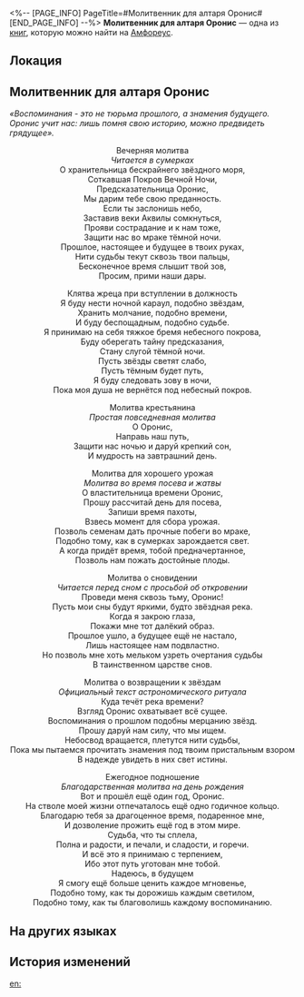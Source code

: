 <%-- [PAGE_INFO]
PageTitle=#Молитвенник для алтаря Оронис#
[END_PAGE_INFO] --%>
{{Дополнить}}
{{Книга Инфобокс
|id           = 564
|Название     = 
|Изображение  = Предмет Книга Амфореус 1.png
|Мир          = Амфореус
|Томов        = 1
|Автор        = <!--нужно добавить-->
|Описание     = В буклете записаны молитвы для ритуалов служения Оронис на все случаи сельской жизни.
|Том1         = {{tx}}
|Источник1    = {{tx|Отсутствует источник}}
|Персонажи    = 
|Фракции      = 
}}
'''Молитвенник для алтаря Оронис''' — одна из [[Книги|книг]], которую можно найти на [[Амфореус]].

==Локация==
{{Отметка карты|<!--название карты-->|<!--id отметки-->}}

==Молитвенник для алтаря Оронис==
''«Воспоминания - это не тюрьма прошлого, а знамения будущего. Оронис учит нас: лишь помня свою историю, можно предвидеть грядущее».''

<div align="center">Вечерняя молитва<br />
''Читается в сумерках''<br />
О хранительница бескрайнего звёздного моря,<br />
Cоткавшая Покров Вечной Ночи,<br />
Предсказательница Оронис,<br />
Мы дарим тебе свою преданность.<br />
Если ты заслонишь небо,<br />
Заставив веки Аквилы сомкнуться,<br />
Прояви сострадание и к нам тоже,<br />
Защити нас во мраке тёмной ночи.<br />
Прошлое, настоящее и будущее в твоих руках,<br />
Нити судьбы текут сквозь твои пальцы,<br />
Бесконечное время слышит твой зов,<br />
Просим, прими наши дары.

Клятва жреца при вступлении в должность<br />
Я буду нести ночной караул, подобно звёздам,<br />
Хранить молчание, подобно времени,<br />
И буду беспощадным, подобно судьбе.<br />
Я принимаю на себя тяжкое бремя небесного покрова,<br />
Буду оберегать тайну предсказания,<br />
Стану слугой тёмной ночи.<br />
Пусть звёзды светят слабо,<br />
Пусть тёмным будет путь,<br />
Я буду следовать зову в ночи,<br />
Пока моя душа не вернётся под небесный покров.

Молитва крестьянина<br />
''Простая повседневная молитва''<br />
О Оронис,<br />
Направь наш путь,<br />
Защити нас ночью и даруй крепкий сон,<br />
И мудрость на завтрашний день.

Молитва для хорошего урожая<br />
''Молитва во время посева и жатвы''<br />
О властительница времени Оронис,<br />
Прошу рассчитай день для посева,<br />
Запиши время пахоты,<br />
Взвесь момент для сбора урожая.<br />
Позволь семенам дать прочные побеги во мраке,<br />
Подобно тому, как в сумерках зарождается свет.<br />
А когда придёт время, тобой предначертанное,<br />
Позволь нам пожать достойные плоды.

Молитва о сновидении<br />
''Читается перед сном с просьбой об откровении''<br />
Проведи меня сквозь тьму, Оронис!<br />
Пусть мои сны будут яркими, будто звёздная река.<br />
Когда я закрою глаза,<br />
Покажи мне тот далёкий образ.<br />
Прошлое ушло, а будущее ещё не настало,<br />
Лишь настоящее нам подвластно.<br />
Но позволь мне хоть мельком узреть очертания судьбы<br />
В таинственном царстве снов.

Молитва о возвращении к звёздам<br />
''Официальный текст астрономического ритуала''<br />
Куда течёт река времени?<br />
Взгляд Оронис охватывает всё сущее.<br />
Воспоминания о прошлом подобны мерцанию звёзд.<br />
Прошу даруй нам силу, что мы ищем.<br />
Небосвод вращается, плетутся нити судьбы,<br />
Пока мы пытаемся прочитать знамения под твоим пристальным взором<br />
В надежде увидеть в них свет истины.

Ежегодное подношение<br />
''Благодарственная молитва на день рождения''<br />
Вот и прошёл ещё один год, Оронис.<br />
На стволе моей жизни отпечаталось ещё одно годичное кольцо.<br />
Благодарю тебя за драгоценное время, подаренное мне,<br />
И дозволение прожить ещё год в этом мире.<br />
Судьба, что ты сплела,<br />
Полна и радости, и печали, и сладости, и горечи.<br />
И всё это я принимаю с терпением,<br />
Ибо этот путь уготован мне тобой.<br />
Надеюсь, в будущем<br />
Я смогу ещё больше ценить каждое мгновенье,<br />
Подобно тому, как ты дорожишь каждым светилом,<br />
Подобно тому, как ты благоволишь каждому воспоминанию.</div>

==На других языках==
{{На других языках
|en   = Prayers of the Oronyx Altar
|zhs  = 欧洛尼斯祭坛祷词集
|zht  = 歐洛尼斯祭壇禱詞集
|ja   = オロニクスの祭壇祈言集
|ko   = 오로닉스의 제단 기도집
|es   = Oraciones del Altar de Oronix
|fr   = Prières de l'autel d'Oronyx
|ru   = Молитвенник для алтаря Оронис
|th   = รวมคำอธิษฐานแท่นบูชา Oronyx
|vi   = Tuyển Tập Lời Cầu Nguyện Của Tế Đàn Oronyx
|de   = Gebete an Oronyx’ Altar
|id   = Kumpulan Doa Altar Oronyx
|pt   = Preces do Altar de Oronyx
}}

==История изменений==
{{История изменений|3.5}}

[[en:]]